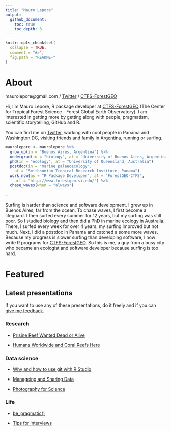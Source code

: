 ```yaml
---
title: "Mauro Lepore"
output:
  github_document:
    toc: true
    toc_depth: 3
---
```


```r
knitr::opts_chunk$set(
  collapse = TRUE,
  comment = "#>",
  fig.path = "README-"
)
```

# About

maurolepore@gmail.com / [Twitter](https://twitter.com/mauro_lepore) / [CTFS-ForestGEO](https://twitter.com/ForestGEO)

Hi, I'm Mauro Lepore, R package developer at [CTFS-ForestGEO](https://twitter.com/ForestGEO) (The Center for Tropical Forest Science - Forest Global Earth Observatory). I am interested in getting more by getting along with people, pragmatism, scientific storytelling, GitHub and R.

You can find me on [Twitter](https://twitter.com/mauro_lepore), working with cool people in Panama and Washington DC, visiting friends and family in Argentina, running or surfing.

```R
maurolepore <- maurolepore %>% 
  grow_up(in = "Buenos Aires, Argentina") %>% 
  undergrad(in = "biology", at = "University of Buenos Aires, Argentina") %>% 
  phd(in = "ecology", at = "University of Queensland, Australia")
  postdoc(in = "marine palaeoecology", 
    at = "Smithsonian Tropical Research Institute, Panama")
  work_now(as = "R Package Developer", at = "ForestGEO-CTFS", 
    url = "http://www.forestgeo.si.edu/") %>% 
  chase_waves(when = "always")
```

-- 

Surfing is harder than science and software development. I grew up in Buenos Aires, far from the ocean. To chase waves, I first become a lifeguard. I then surfed every summer for 12 years, but my surfing was still poor. So I studied biology and then did a PhD in marine ecology in Australia. There, I surfed every week for over 4 years; my surfing improved but not much. Next, I did a postdoc in Panama and catched a some more waves. Because my progress is slower surfing than developing software, I now write R programs for [CTFS-ForestGEO](http://www.forestgeo.si.edu/). So this is me, a guy from a busy city who became an ecologist and software developer because surfing is too hard.

# Featured

## Latest presentations

If you want to use any of these presentations, do it freely and if you can [give me feedback](maurolepore@gmail.com).

### Research

- [Prisine Reef Wanted Dead or Alive](https://www.youtube.com/watch?v=MM29AB-52HY)

- [Humans Worldwide and Coral Reefs Here](http://rpubs.com/maurolepore/gbay)

### Data science

- [Why and how to use git with R Studio](http://rpubs.com/maurolepore/git)

- [Manageing and Sharing Data](http://rpubs.com/maurolepore/share)

- [Photography for Science](http://rpubs.com/maurolepore/photo4science)

### Life

- [be_pragmatic()](https://bookdown.org/maurolepore/pragmatic)

- [Tips for interviews](https://bookdown.org/maurolepore/interview)
